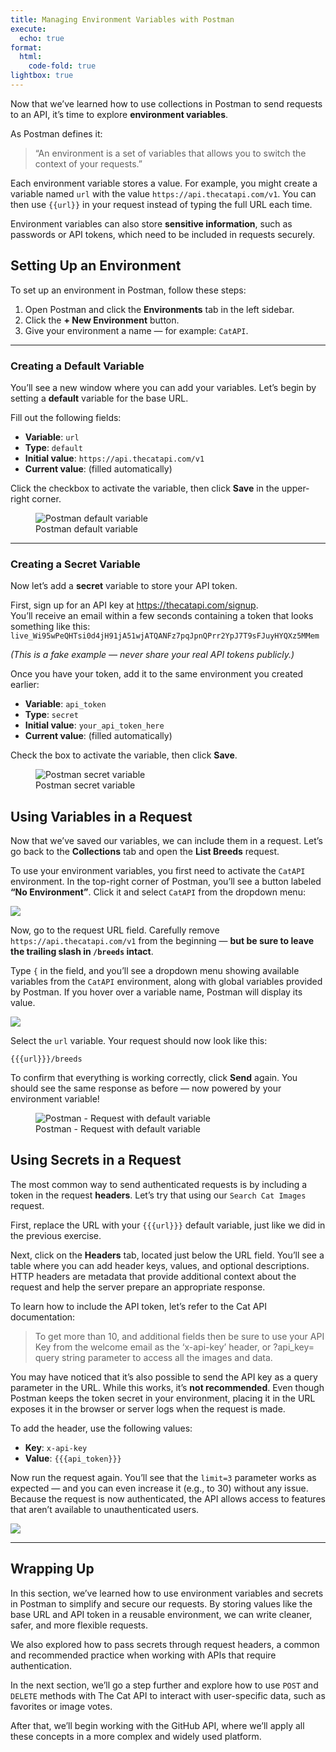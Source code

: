 ```yaml
---
title: Managing Environment Variables with Postman
execute:
  echo: true
format:
  html:
    code-fold: true
lightbox: true
---
```


Now that we’ve learned how to use collections in Postman to send requests to an API, it's time to explore **environment variables**.

As Postman defines it:

> “An environment is a set of variables that allows you to switch the context of your requests.”

Each environment variable stores a value. For example, you might create a variable named `url` with the value `https://api.thecatapi.com/v1`. You can then use `{{url}}` in your request instead of typing the full URL each time.

Environment variables can also store **sensitive information**, such as passwords or API tokens, which need to be included in requests securely.

## Setting Up an Environment

To set up an environment in Postman, follow these steps:

1. Open Postman and click the **Environments** tab in the left sidebar.
2. Click the **+ New Environment** button.
3. Give your environment a name — for example: `CatAPI`.

---

### Creating a Default Variable

You’ll see a new window where you can add your variables. Let’s begin by setting a **default** variable for the base URL.

Fill out the following fields:

- **Variable**: `url`  
- **Type**: `default`  
- **Initial value**: `https://api.thecatapi.com/v1`  
- **Current value**: (filled automatically)

Click the checkbox to activate the variable, then click **Save** in the upper-right corner.

![Postman default variable](/static/imgs/postman-default-var.png)

---

### Creating a Secret Variable

Now let’s add a **secret** variable to store your API token.

First, sign up for an API key at [https://thecatapi.com/signup](https://thecatapi.com/signup).  
You’ll receive an email within a few seconds containing a token that looks something like this:  
`live_Wi95wPeQHTsi0d4jH91jA51wjATQANFz7pqJpnQPrr2YpJ7T9sFJuyHYQXz5MMem`

*(This is a fake example — never share your real API tokens publicly.)*

Once you have your token, add it to the same environment you created earlier:

- **Variable**: `api_token`  
- **Type**: `secret`  
- **Initial value**: `your_api_token_here`  
- **Current value**: (filled automatically)

Check the box to activate the variable, then click **Save**.

![Postman secret variable](/static/imgs/postman-secret-var.png)

## Using Variables in a Request

Now that we’ve saved our variables, we can include them in a request. Let’s go back to the **Collections** tab and open the **List Breeds** request.

To use your environment variables, you first need to activate the `CatAPI` environment. In the top-right corner of Postman, you’ll see a button labeled **"No Environment"**. Click it and select `CatAPI` from the dropdown menu:

![](/static/imgs/postman-env-select.png)

Now, go to the request URL field. Carefully remove `https://api.thecatapi.com/v1` from the beginning — **but be sure to leave the trailing slash in `/breeds` intact**.

Type `{` in the field, and you’ll see a dropdown menu showing available variables from the `CatAPI` environment, along with global variables provided by Postman. If you hover over a variable name, Postman will display its value.

![](/static/imgs/postman-variables-request.png)

Select the `url` variable. Your request should now look like this:

 `{{{url}}}/breeds`
 
To confirm that everything is working correctly, click **Send** again. You should see the same response as before — now powered by your environment variable!

![Postman - Request with default variable](/static/imgs/postman-request-with-variable.png)

## Using Secrets in a Request

The most common way to send authenticated requests is by including a token in the request **headers**. Let’s try that using our `Search Cat Images` request.

First, replace the URL with your `{{{url}}}` default variable, just like we did in the previous exercise.

Next, click on the **Headers** tab, located just below the URL field. You’ll see a table where you can add header keys, values, and optional descriptions. HTTP headers are metadata that provide additional context about the request and help the server prepare an appropriate response.

To learn how to include the API token, let’s refer to the Cat API documentation:

> To get more than 10, and additional fields then be sure to use your API Key from the welcome email as the 'x-api-key' header, or ?api_key= query string parameter to access all the images and data.

::: {.callout-note}
You may have noticed that it's also possible to send the API key as a query parameter in the URL. While this works, it’s **not recommended**. Even though Postman keeps the token secret in your environment, placing it in the URL exposes it in the browser or server logs when the request is made.
:::

To add the header, use the following values:

- **Key**: `x-api-key`  
- **Value**: `{{{api_token}}}`

Now run the request again. You’ll see that the `limit=3` parameter works as expected — and you can even increase it (e.g., to 30) without any issue. Because the request is now authenticated, the API allows access to features that aren’t available to unauthenticated users.

![](/static/imgs/postman-request-with-secret.png)

---

## Wrapping Up

In this section, we’ve learned how to use environment variables and secrets in Postman to simplify and secure our requests. By storing values like the base URL and API token in a reusable environment, we can write cleaner, safer, and more flexible requests.

We also explored how to pass secrets through request headers, a common and recommended practice when working with APIs that require authentication.

In the next section, we’ll go a step further and explore how to use `POST` and `DELETE` methods with The Cat API to interact with user-specific data, such as favorites or image votes.

After that, we’ll begin working with the GitHub API, where we’ll apply all these concepts in a more complex and widely used platform.
